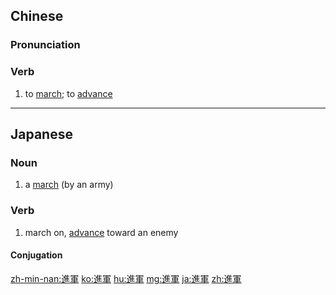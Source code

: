 {{also|进军}}
==Chinese==
{{zh-forms|s=进军}}

===Pronunciation===
{{zh-pron
|m=jìnjūn
|c=zeon3 gwan1
|h=pfs=chin-kiûn
|mn=chìn-kun
|cat=v
}}

===Verb===
{{zh-verb}}

# to [[march]]; to [[advance]]

{{zh-cat|Intermediate}}

----

==Japanese==
{{ja-kanjitab|しん|ぐん|yomi=o}}

===Noun===
{{ja-noun|しんぐん}}

# a [[march]] (by an army)

===Verb===
{{ja-verb-suru|しんぐん}}

# march on, [[advance]] toward an enemy

====Conjugation====
{{ja-suru|しんぐん}}

[[zh-min-nan:進軍]]
[[ko:進軍]]
[[hu:進軍]]
[[mg:進軍]]
[[ja:進軍]]
[[zh:進軍]]